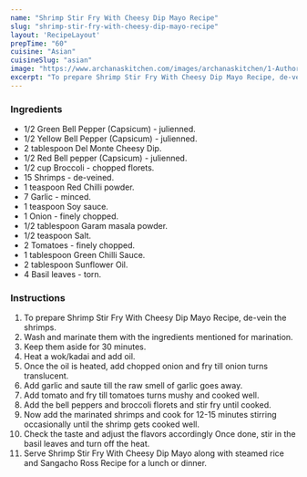 ---
name: "Shrimp Stir Fry With Cheesy Dip Mayo Recipe"
slug: "shrimp-stir-fry-with-cheesy-dip-mayo-recipe"
layout: 'RecipeLayout'
prepTime: "60"
cuisine: "Asian"
cuisineSlug: "asian"
image: "https://www.archanaskitchen.com/images/archanaskitchen/1-Author/Raksha_Kamat/Shrimp_Stir_Fry_With_Cheesey_Garlic_Mayo-1.jpg"
excerpt: "To prepare Shrimp Stir Fry With Cheesy Dip Mayo Recipe, de-vein the shrimps"
---

### Ingredients

- 1/2 Green Bell Pepper (Capsicum) - julienned.
- 1/2 Yellow Bell Pepper (Capsicum) - julienned.
- 2 tablespoon Del Monte Cheesy Dip.
- 1/2 Red Bell pepper (Capsicum) - julienned.
- 1/2 cup Broccoli - chopped florets.
- 15 Shrimps - de-veined.
- 1 teaspoon Red Chilli powder.
- 7 Garlic - minced.
- 1 teaspoon Soy sauce.
- 1 Onion - finely chopped.
- 1/2 tablespoon Garam masala powder.
- 1/2 teaspoon Salt.
- 2 Tomatoes - finely chopped.
- 1 tablespoon Green Chilli Sauce.
- 2 tablespoon Sunflower Oil.
- 4 Basil leaves - torn.

### Instructions

1. To prepare Shrimp Stir Fry With Cheesy Dip Mayo Recipe, de-vein the shrimps.
1. Wash and marinate them with the ingredients mentioned for marination.
1. Keep them aside for 30 minutes.
1. Heat a wok/kadai and add oil.
1. Once the oil is heated, add chopped onion and fry till onion turns translucent.
1. Add garlic and saute till the raw smell of garlic goes away.
1. Add tomato and fry till tomatoes turns mushy and cooked well.
1. Add the bell peppers and broccoli florets and stir fry until cooked.
1. Now add the marinated shrimps and cook for 12-15 minutes stirring occasionally until the shrimp gets cooked well.
1. Check the taste and adjust the flavors accordingly Once done, stir in the basil leaves and turn off the heat.
1. Serve Shrimp Stir Fry With Cheesy Dip Mayo along with steamed rice and Sangacho Ross Recipe for a lunch or dinner.
